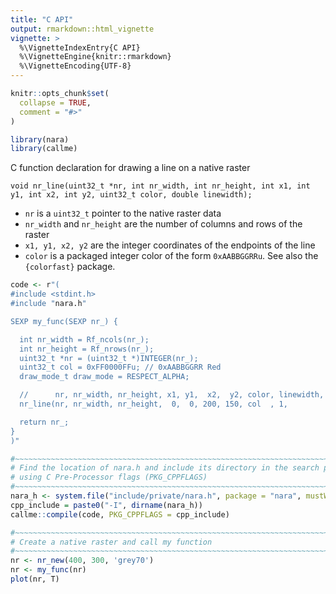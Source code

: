 ```yaml
---
title: "C API"
output: rmarkdown::html_vignette
vignette: >
  %\VignetteIndexEntry{C API}
  %\VignetteEngine{knitr::rmarkdown}
  %\VignetteEncoding{UTF-8}
---
```


```r
knitr::opts_chunk$set(
  collapse = TRUE,
  comment = "#>"
)
```

```r
library(nara)
library(callme)
```


C function declaration for drawing a line on a native raster

`void nr_line(uint32_t *nr, int nr_width, int nr_height, int x1, int y1, int x2, int y2, uint32_t color, double linewidth);`

* `nr` is a `uint32_t` pointer to the native raster data
* `nr_width` and `nr_height` are the number of columns and rows of the raster
* `x1, y1, x2, y2` are the integer coordinates of the endpoints of the line
* `color` is a packaged integer color of the form `0xAABBGGRRu`.  See also the `{colorfast}` package.


```r
code <- r"(
#include <stdint.h>
#include "nara.h"

SEXP my_func(SEXP nr_) {

  int nr_width = Rf_ncols(nr_);
  int nr_height = Rf_nrows(nr_);
  uint32_t *nr = (uint32_t *)INTEGER(nr_);
  uint32_t col = 0xFF0000FFu; // 0xAABBGGRR Red
  draw_mode_t draw_mode = RESPECT_ALPHA;

  //      nr, nr_width, nr_height, x1, y1,  x2,  y2, color, linewidth, draw_mode
  nr_line(nr, nr_width, nr_height,  0,  0, 200, 150, col  , 1,         draw_mode);

  return nr_;
}
)"

#~~~~~~~~~~~~~~~~~~~~~~~~~~~~~~~~~~~~~~~~~~~~~~~~~~~~~~~~~~~~~~~~~~~~~~~~~~~~~
# Find the location of nara.h and include its directory in the search path
# using C Pre-Processor flags (PKG_CPPFLAGS)
#~~~~~~~~~~~~~~~~~~~~~~~~~~~~~~~~~~~~~~~~~~~~~~~~~~~~~~~~~~~~~~~~~~~~~~~~~~~~~
nara_h <- system.file("include/private/nara.h", package = "nara", mustWork = TRUE)
cpp_include = paste0("-I", dirname(nara_h))
callme::compile(code, PKG_CPPFLAGS = cpp_include)

#~~~~~~~~~~~~~~~~~~~~~~~~~~~~~~~~~~~~~~~~~~~~~~~~~~~~~~~~~~~~~~~~~~~~~~~~~~~~~
# Create a native raster and call my function
#~~~~~~~~~~~~~~~~~~~~~~~~~~~~~~~~~~~~~~~~~~~~~~~~~~~~~~~~~~~~~~~~~~~~~~~~~~~~~
nr <- nr_new(400, 300, 'grey70')
nr <- my_func(nr)
plot(nr, T)
```

